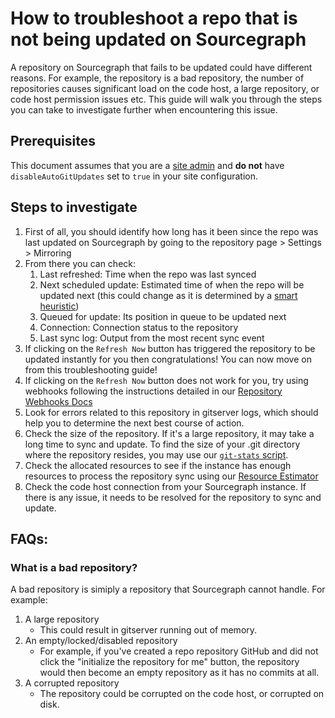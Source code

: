 # How to troubleshoot a repo that is not being updated on Sourcegraph

A repository on Sourcegraph that fails to be updated could have different reasons. For example, the repository is a bad repository, the number of repositories causes significant load on the code host, a large repository, or code host permission issues etc. This guide will walk you through the steps you can take to investigate further when encountering this issue.

## Prerequisites

This document assumes that you are a [site admin](https://docs.sourcegraph.com/admin) and **do not** have `disableAutoGitUpdates` set to `true` in your site configuration.

## Steps to investigate

1. First of all, you should identify how long has it been since the repo was last updated on Sourcegraph by going to the repository page > Settings > Mirroring
2. From there you can check:
   1. Last refreshed: Time when the repo was last synced
   2. Next scheduled update: Estimated time of when the repo will be updated next (this could change as it is determined by a [smart heuristic](https://docs.sourcegraph.com/admin/repo/update_frequency#repository-update-frequency))
   3. Queued for update: Its position in queue to be updated next
   4. Connection: Connection status to the repository
   5. Last sync log: Output from the most recent sync event
3. If clicking on the `Refresh Now` button has triggered the repository to be updated instantly for you then congratulations! You can now move on from this troubleshooting guide!
4. If clicking on the `Refresh Now` button does not work for you, try using webhooks following the instructions detailed in our [Repository Webhooks Docs](https://docs.sourcegraph.com/admin/repo/webhooks#webhook-for-manually-telling-sourcegraph-to-update-a-repository)
5. Look for errors related to this repository in gitserver logs, which should help you to determine the next best course of action.
6. Check the size of the repository. If it's a large repository, it may take a long time to sync and update. To find the size of your .git directory where the repository resides, you may use our [`git-stats` script](https://docs.sourcegraph.com/admin/monorepo#statistics).
7. Check the allocated resources to see if the instance has enough resources to process the repository sync using our [Resource Estimator](/admin/deploy/resource_estimator)
8. Check the code host connection from your Sourcegraph instance. If there is any issue, it needs to be resolved for the repository to sync and update.

## FAQs:

### What is a bad repository?

A bad repository is simiply a repository that Sourcegraph cannot handle. For example:

1. A large repository
   - This could result in gitserver running out of memory.
2. An empty/locked/disabled repository
   - For example, if you've created a repo repository GitHub and did not click the "initialize the repository for me" button, the repository would then become an empty repository as it has no commits at all.
3. A corrupted repository
   - The repository could be corrupted on the code host, or corrupted on disk.
